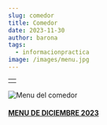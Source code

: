 ```yaml
---
slug: comedor
title: Comedor
date: 2023-11-30
author: barona
tags:
  - informacionpractica
image: /images/menu.jpg
---
```

|     |
| --- |
|     |

![Menu del comedor](/images/menu.jpg "Menu mensual del comedor")

#### [M﻿ENU DE DICIEMBRE 2023](docs/MENU_BASAL_CEIP_PRIMER_MARQUES_DICIEMBRE_2023.pdf)